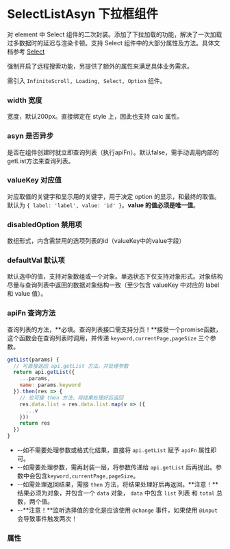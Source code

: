 
# SelectListAsyn 下拉框组件
对 element 中 Select 组件的二次封装。添加了下拉加载的功能，解决了一次加载过多数据时的延迟与渲染卡顿。支持 Select 组件中的大部分属性及方法。具体文档参考 [Select](https://element.eleme.cn/#/zh-CN/component/select)

强制开启了远程搜索功能，另提供了额外的属性来满足具体业务需求。

需引入 `InfiniteScroll, Loading, Select, Option` 组件。

### width 宽度
宽度，默认200px。直接绑定在 style 上，因此也支持 calc 属性。

### asyn 是否异步
是否在组件创建时就立即查询列表（执行apiFn）。默认false，需手动调用内部的getList方法来查询列表。

### valueKey 对应值
对应取值的关键字和显示用的关键字，用于决定 option 的显示，和最终的取值。默认为 `{ label: 'label', value: 'id' }`。**value 的值必须是唯一值**。

### disabledOption 禁用项
数组形式，内含需禁用的选项列表的id（valueKey中的value字段）

### defaultVal 默认项
默认选中的值，支持对象数组或一个对象。单选状态下仅支持对象形式。对象结构尽量与查询列表中返回的数据对象结构一致（至少包含 valueKey 中对应的 label 和 value 值）。

### apiFn 查询方法

查询列表的方法，**必填。查询列表接口需支持分页！**接受一个promise函数，这个函数会在查询列表时调用，并传递 `keyword,currentPage,pageSize` 三个参数。

```javascript
getList(params) {
  // 可直接返回 api.getList 方法，并处理参数
  return api.getList({
    ...params,
    name: params.keyword
  }).then(res => {
    // 也可接 then 方法，将结果处理好后返回
    res.data.list = res.data.list.map(v => ({
      ...v
    }))
    return res
  })
}
```
- --如不需要处理参数或格式化结果，直接将 `api.getList` 赋予 `apiFn` 属性即可。
- --如需要处理参数，需再封装一层，将参数传递给 `api.getList` 后再抛出。参数中会包含`keyword,currentPage,pageSize`。
- --如需处理返回结果，需接 `then` 方法，将结果处理好后再返回。**注意！**结果必须为对象，并包含一个 `data` 对象， `data` 中包含 `list` 列表 和 `total` 总数，两个值。
- --**注意！**监听选择值的变化是应该使用 `@change` 事件，如果使用 `@input` 会导致事件触发两次！

### 属性

<ArgsTable of={SelectListAsyn} />
